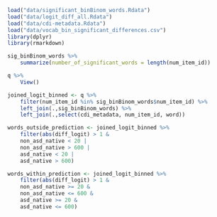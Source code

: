

```r
load("data/significant_binBinom_words.Rdata")
load("data/logit_diff_all.Rdata")
load("data/cdi-metadata.Rdata")
load("data/vocab_bin_significant_differences.csv")
library(dplyr)
library(rmarkdown)
```


```r
sig_binBinom_words %>%
    summarize(number_of_significant_words = length(num_item_id))

q %>%
    View()

```


```r
joined_logit_binned <- q %>%
    filter(num_item_id %in% sig_binBinom_words$num_item_id) %>%
    left_join(.,sig_binBinom_words) %>%
    left_join(.,select(cdi_metadata, num_item_id, word))

words_outside_prediction <- joined_logit_binned %>%
    filter(abs(diff_logit) > 1 &
    non_asd_native < 20 |
    non_asd_native > 600 |
    asd_native < 20 |
    asd_native > 600)

words_within_prediction <- joined_logit_binned %>%
    filter(abs(diff_logit) > 1 &
    non_asd_native >= 20 &
    non_asd_native <= 600 &
    asd_native >= 20 &
    asd_native <= 600)
```


